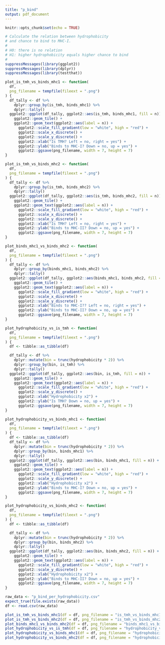 ```yaml
---
title: "p_bind"
output: pdf_document
---
```


```r
knitr::opts_chunk$set(echo = TRUE)
```


```r
# Calculate the relation between hydrophobicity
# and chance to bind to MHC-I.
#
# H0: there is no relation
# H1: higher hydrophobicity equals higher chance to bind
#
suppressMessages(library(ggplot2))
suppressMessages(library(dplyr))
suppressMessages(library(testthat))

plot_is_tmh_vs_binds_mhc1 <- function(
  df,
  png_filename = tempfile(fileext = ".png")
) {
  df_tally <- df %>%
    dplyr::group_by(is_tmh, binds_mhc1) %>%
    dplyr::tally()
  ggplot2::ggplot(df_tally, ggplot2::aes(is_tmh, binds_mhc1, fill = n)) +
    ggplot2::geom_tile() +
    ggplot2::geom_text(ggplot2::aes(label = n)) +
      ggplot2::scale_fill_gradient(low = "white", high = "red") +
      ggplot2::scale_x_discrete() +
      ggplot2::scale_y_discrete() +
      ggplot2::xlab("Is TMH? Left = no, right = yes") +
      ggplot2::ylab("Binds to MHC-I? Down = no, up = yes") +
      ggplot2::ggsave(png_filename, width = 7, height = 7)
}

plot_is_tmh_vs_binds_mhc2 <- function(
  df,
  png_filename = tempfile(fileext = ".png")
) {
  df_tally <- df %>%
    dplyr::group_by(is_tmh, binds_mhc2) %>%
    dplyr::tally()
  ggplot2::ggplot(df_tally, ggplot2::aes(is_tmh, binds_mhc2, fill = n)) +
    ggplot2::geom_tile() +
    ggplot2::geom_text(ggplot2::aes(label = n)) +
      ggplot2::scale_fill_gradient(low = "white", high = "red") +
      ggplot2::scale_x_discrete() +
      ggplot2::scale_y_discrete() +
      ggplot2::xlab("Is TMH? Left = no, right = yes") +
      ggplot2::ylab("Binds to MHC-II? Down = no, up = yes") +
      ggplot2::ggsave(png_filename, width = 7, height = 7)
}

plot_binds_mhc1_vs_binds_mhc2 <- function(
  df,
  png_filename = tempfile(fileext = ".png")
) {
  df_tally <- df %>%
    dplyr::group_by(binds_mhc1, binds_mhc2) %>%
    dplyr::tally()
  ggplot2::ggplot(df_tally, ggplot2::aes(binds_mhc1, binds_mhc2, fill = n)) +
    ggplot2::geom_tile() +
    ggplot2::geom_text(ggplot2::aes(label = n)) +
      ggplot2::scale_fill_gradient(low = "white", high = "red") +
      ggplot2::scale_x_discrete() +
      ggplot2::scale_y_discrete() +
      ggplot2::xlab("Binds to MHC-I?? Left = no, right = yes") +
      ggplot2::ylab("Binds to MHC-II? Down = no, up = yes") +
      ggplot2::ggsave(png_filename, width = 7, height = 7)
}

plot_hydrophobicity_vs_is_tmh <- function(
  df,
  png_filename = tempfile(fileext = ".png")
) {
  df <- tibble::as_tibble(df)

  df_tally <- df %>%
    dplyr::mutate(bin = trunc(hydrophobicity * 2)) %>%
    dplyr::group_by(bin, is_tmh) %>%
    dplyr::tally()
  ggplot2::ggplot(df_tally, ggplot2::aes(bin, is_tmh, fill = n)) +
    ggplot2::geom_tile() +
    ggplot2::geom_text(ggplot2::aes(label = n)) +
      ggplot2::scale_fill_gradient(low = "white", high = "red") +
      ggplot2::scale_y_discrete() +
      ggplot2::xlab("Hydrophobicity x2") +
      ggplot2::ylab("Is TMH? Down = no, up = yes") +
      ggplot2::ggsave(png_filename, width = 7, height = 7)
}

plot_hydrophobicity_vs_binds_mhc1 <- function(
  df,
  png_filename = tempfile(fileext = ".png")
) {
  df <- tibble::as_tibble(df)
  df_tally <- df %>%
    dplyr::mutate(bin = trunc(hydrophobicity * 2)) %>%
    dplyr::group_by(bin, binds_mhc1) %>%
    dplyr::tally()
  ggplot2::ggplot(df_tally, ggplot2::aes(bin, binds_mhc1, fill = n)) +
    ggplot2::geom_tile() +
    ggplot2::geom_text(ggplot2::aes(label = n)) +
      ggplot2::scale_fill_gradient(low = "white", high = "red") +
      ggplot2::scale_y_discrete() +
      ggplot2::xlab("Hydrophobicity x2") +
      ggplot2::ylab("Binds to MHC-I? Down = no, up = yes") +
      ggplot2::ggsave(png_filename, width = 7, height = 7)
}

plot_hydrophobicity_vs_binds_mhc2 <- function(
  df,
  png_filename = tempfile(fileext = ".png")
) {
  df <- tibble::as_tibble(df)

  df_tally <- df %>%
    dplyr::mutate(bin = trunc(hydrophobicity * 2)) %>%
    dplyr::group_by(bin, binds_mhc2) %>%
    dplyr::tally()
  ggplot2::ggplot(df_tally, ggplot2::aes(bin, binds_mhc2, fill = n)) +
    ggplot2::geom_tile() +
    ggplot2::geom_text(ggplot2::aes(label = n)) +
      ggplot2::scale_fill_gradient(low = "white", high = "red") +
      ggplot2::scale_y_discrete() +
      ggplot2::xlab("Hydrophobicity x2") +
      ggplot2::ylab("Binds to MHC-II? Down = no, up = yes") +
      ggplot2::ggsave(png_filename, width = 7, height = 7)
}

raw_data <- "p_bind_per_hydrophobicity.csv"
expect_true(file.exists(raw_data))
df <- read.csv(raw_data)

plot_is_tmh_vs_binds_mhc1(df = df, png_filename = "is_tmh_vs_binds_mhc1.png")
plot_is_tmh_vs_binds_mhc2(df = df, png_filename = "is_tmh_vs_binds_mhc2.png")
plot_binds_mhc1_vs_binds_mhc2(df = df, png_filename = "binds_mhc1_vs_binds_mhc2.png")
plot_hydrophobicity_vs_is_tmh(df = df, png_filename = "hydrophobicity_vs_is_tmh.png")
plot_hydrophobicity_vs_binds_mhc1(df = df, png_filename = "hydrophobicity_vs_binds_mhc1.png")
plot_hydrophobicity_vs_binds_mhc2(df = df, png_filename = "hydrophobicity_vs_binds_mhc2.png")
```

